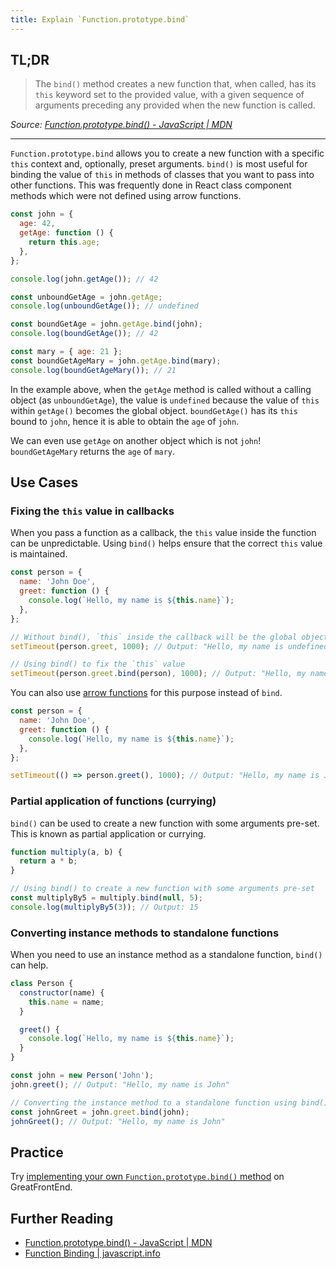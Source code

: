 ```yaml
---
title: Explain `Function.prototype.bind`
---
```


## TL;DR

> The `bind()` method creates a new function that, when called, has its `this` keyword set to the provided value, with a given sequence of arguments preceding any provided when the new function is called.

_Source: [Function.prototype.bind() - JavaScript | MDN](https://developer.mozilla.org/en/docs/Web/JavaScript/Reference/Global_objects/Function/bind)_

---

`Function.prototype.bind` allows you to create a new function with a specific `this` context and, optionally, preset arguments. `bind()` is most useful for binding the value of `this` in methods of classes that you want to pass into other functions. This was frequently done in React class component methods which were not defined using arrow functions.

```js
const john = {
  age: 42,
  getAge: function () {
    return this.age;
  },
};

console.log(john.getAge()); // 42

const unboundGetAge = john.getAge;
console.log(unboundGetAge()); // undefined

const boundGetAge = john.getAge.bind(john);
console.log(boundGetAge()); // 42

const mary = { age: 21 };
const boundGetAgeMary = john.getAge.bind(mary);
console.log(boundGetAgeMary()); // 21
```

In the example above, when the `getAge` method is called without a calling object (as `unboundGetAge`), the value is `undefined` because the value of `this` within `getAge()` becomes the global object. `boundGetAge()` has its `this` bound to `john`, hence it is able to obtain the `age` of `john`.

We can even use `getAge` on another object which is not `john`! `boundGetAgeMary` returns the `age` of `mary`.

## Use Cases

### Fixing the `this` value in callbacks

When you pass a function as a callback, the `this` value inside the function can be unpredictable. Using `bind()` helps ensure that the correct `this` value is maintained.

```js
const person = {
  name: 'John Doe',
  greet: function () {
    console.log(`Hello, my name is ${this.name}`);
  },
};

// Without bind(), `this` inside the callback will be the global object
setTimeout(person.greet, 1000); // Output: "Hello, my name is undefined"

// Using bind() to fix the `this` value
setTimeout(person.greet.bind(person), 1000); // Output: "Hello, my name is John Doe"
```

You can also use [arrow functions](https://developer.mozilla.org/en-US/docs/Web/JavaScript/Reference/Functions/Arrow_functions) for this purpose instead of `bind`.

```js
const person = {
  name: 'John Doe',
  greet: function () {
    console.log(`Hello, my name is ${this.name}`);
  },
};

setTimeout(() => person.greet(), 1000); // Output: "Hello, my name is John Doe"
```

### Partial application of functions (currying)

`bind()` can be used to create a new function with some arguments pre-set. This is known as partial application or currying.

```js
function multiply(a, b) {
  return a * b;
}

// Using bind() to create a new function with some arguments pre-set
const multiplyBy5 = multiply.bind(null, 5);
console.log(multiplyBy5(3)); // Output: 15
```

### Converting instance methods to standalone functions

When you need to use an instance method as a standalone function, `bind()` can help.

```js
class Person {
  constructor(name) {
    this.name = name;
  }

  greet() {
    console.log(`Hello, my name is ${this.name}`);
  }
}

const john = new Person('John');
john.greet(); // Output: "Hello, my name is John"

// Converting the instance method to a standalone function using bind()
const johnGreet = john.greet.bind(john);
johnGreet(); // Output: "Hello, my name is John"
```

## Practice

Try [implementing your own `Function.prototype.bind()` method](/questions/javascript/function-bind) on GreatFrontEnd.

## Further Reading

- [Function.prototype.bind() - JavaScript | MDN](https://developer.mozilla.org/en/docs/Web/JavaScript/Reference/Global_objects/Function/bind)
- [Function Binding | javascript.info](https://javascript.info/bind)
